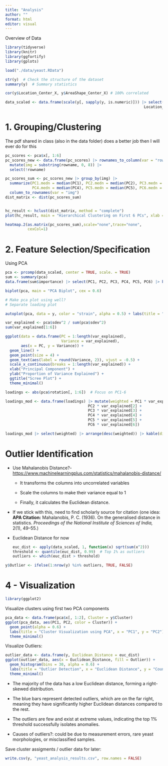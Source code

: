 ```yaml
---
title: "Analysis"
author: ""
format: html
editor: visual
---
```


Overview of Data

```r
library(tidyverse)
library(knitr) 
library(ggfortify)
library(gplots)

load("./data/yeast.RData")

str(y)  # Check the structure of the dataset
summary(y)  # Summary statistics

cor(y$Location_Center_X, y$AreaShape_Center_X) # 100% correlated

data_scaled <- data.frame(scale(y[, sapply(y, is.numeric)])) |> select(!c(Location_Center_X,
                                                              Location_Center_Y))
```

# 1. Grouping/Clustering

The pdf shared in class (also in the data folder) does a better job then I will ever do for this

```r
pc_scores <- pca$x[, 1:6]
pc_scores_new <- data.frame(pc_scores) |> rownames_to_column(var = "rowname") |>
  mutate(img = substring(rowname, 0, 8)) |>
  select(!rowname)

pc_scores_sum <- pc_scores_new |> group_by(img) |>
  summarize(PC1.medn = median(PC1), PC2.medn = median(PC2), PC3.medn = median(PC3),
            PC4.medn = median(PC4), PC5.medn = median(PC5), PC6.medn = median(PC6)) |>
  column_to_rownames(var = "img")
dist_matrix <- dist(pc_scores_sum)


hc_result <- hclust(dist_matrix, method = "complete")
plot(hc_result, main = "Hierarchical Clustering on First 6 PCs", xlab = "", sub = "")

heatmap.2(as.matrix(pc_scores_sum),scale="none",trace="none",
          cexCol=1)
```

# 2. Feature Selection/Specification

Using PCA

```r
pca <- prcomp(data_scaled, center = TRUE, scale. = TRUE)
sum <- summary(pca)
data.frame(sum$importance) |> select(PC1, PC2, PC3, PC4, PC5, PC6) |> kable()
```

```r
biplot(pca, main = "PCA Biplot", cex = 0.6)

# Make pca plot using well?
# Separate loading plot

autoplot(pca, data = y, color = "strain", alpha = 0.5) + labs(title = "PCA Plot", color = "Strain")
```

```r
var_explained <- pca$sdev^2 / sum(pca$sdev^2)
sum(var_explained[1:6])

ggplot(data = data.frame(PC = 1:length(var_explained), 
                         Variance = var_explained),
       aes(x = PC, y = Variance)) +
  geom_line() +
  geom_point(size = 4) +
  geom_text(aes(label = round(Variance, 2)), vjust = -0.5) +
  scale_x_continuous(breaks = 1:length(var_explained)) +
  xlab("Principal Component") +
  ylab("Proportion of Variance Explained") +
  ggtitle("Scree Plot") +
  theme_minimal()
```

```r
loadings <- abs(pca$rotation[, 1:6])  # Focus on PC1-6

loadings_mod <- data.frame(loadings) |> mutate(weighted = PC1 * var_explained[1] +
                                     PC2 * var_explained[2] +
                                     PC3 * var_explained[3] +
                                     PC4 * var_explained[4] +
                                     PC5 * var_explained[5] +
                                     PC6 * var_explained[6])

loadings_mod |> select(weighted) |> arrange(desc(weighted)) |> kable(digits = 3)
```

# Outlier Identification

-   Use Mahalanobis Distance?- <https://www.machinelearningplus.com/statistics/mahalanobis-distance/>

    -   It transforms the columns into uncorrelated variables

    -   Scale the columns to make their variance equal to 1

    -   Finally, it calculates the Euclidean distance.

-   If we stick with this, need to find scholarly source for citation (one idea: **APA Citation:** Mahalanobis, P. C. (1936). On the generalised distance in statistics. *Proceedings of the National Institute of Sciences of India,* 2(1), 49–55.)

-   Euclidean Distance for now

    ```r
    euc_dist <- apply(data_scaled, 1, function(x) sqrt(sum(x^2)))
    threshold <- quantile(euc_dist, 0.99)  # Top 1% as outliers
    outliers <- which(euc_dist > threshold)
    ```

```r
y$Outlier <- ifelse(1:nrow(y) %in% outliers, TRUE, FALSE)
```

# 4 - Visualization

```r
library(ggplot2)
```

Visualize clusters using first two PCA components

```r
pca_data <- data.frame(pca$x[, 1:2], Cluster = y$Cluster)
ggplot(pca_data, aes(PC1, PC2, color = Cluster)) +
  geom_point(alpha = 0.6) +
  labs(title = "Cluster Visualization using PCA", x = "PC1", y = "PC2") +
  theme_minimal()
```

Visualize Outliers:

```r
outlier_data <- data.frame(y, Euclidean_Distance = euc_dist)
ggplot(outlier_data, aes(x = Euclidean_Distance, fill = Outlier)) +
  geom_histogram(bins = 30, alpha = 0.6) +
  labs(title = "Outlier Detection", x = "Euclidean Distance", y = "Count") +
  theme_minimal()
```

-   The majority of the data has a low Euclidean distance, forming a right-skewed distribution.

-   The blue bars represent detected outliers, which are on the far right, meaning they have significantly higher Euclidean distances compared to the rest.

-   The outliers are few and exist at extreme values, indicating the top 1% threshold successfully isolates anomalies.

-   Causes of outliers?: could be due to measurement errors, rare yeast morphologies, or misclassified samples.

Save cluster assigments / outlier data for later:

```r
write.csv(y, "yeast_analysis_results.csv", row.names = FALSE)
```


